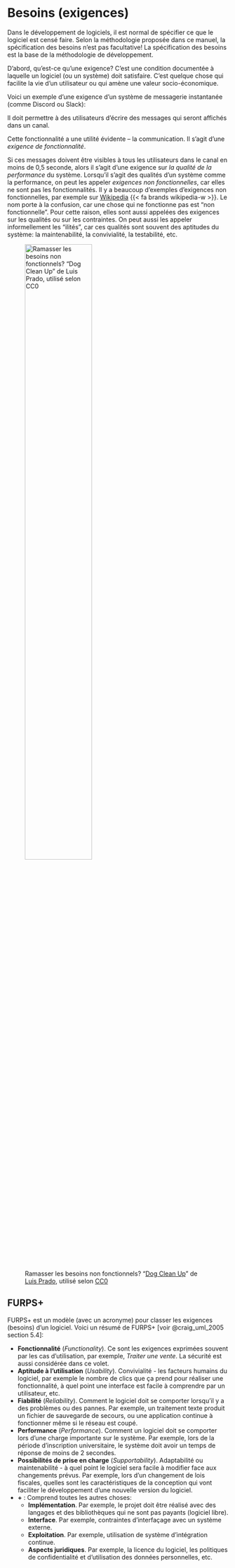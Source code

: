 # Besoins (exigences) {#sec-besoins}

Dans le développement de logiciels, il est normal de spécifier ce que le logiciel est censé faire.
Selon la méthodologie proposée dans ce manuel, la spécification des besoins n'est pas facultative!
La spécification des besoins est la base de la méthodologie de développement.

D'abord, qu'est-ce qu'une exigence?
C'est une condition documentée à laquelle un logiciel (ou un système) doit satisfaire.
C'est quelque chose qui facilite la vie d'un utilisateur ou qui amène une valeur socio-économique.

Voici un exemple d'une exigence d'un système de messagerie instantanée (comme Discord ou Slack): 

::: {.callout}
Il doit permettre à des utilisateurs d'écrire des messages qui seront affichés dans un canal. 
:::

Cette fonctionnalité a une utilité évidente -- la communication.
Il s'agit d'une *exigence de fonctionnalité*.

Si ces messages doivent être visibles à tous les utilisateurs dans le canal en moins de 0,5 seconde, alors il s'agit d'une exigence sur *la qualité de la performance* du système.
Lorsqu'il s'agit des qualités d'un système comme la performance, on peut les appeler *exigences non fonctionnelles*, car elles ne sont pas les fonctionnalités.
Il y a beaucoup d'exemples d'exigences non fonctionnelles, par exemple sur [Wikipedia](https://en.wikipedia.org/wiki/Non-functional_requirement#Examples)\ {{< fa brands wikipedia-w >}}.
Le nom porte à la confusion, car une chose qui ne fonctionne pas est "non fonctionnelle".
Pour cette raison, elles sont aussi appelées des exigences sur les qualités ou sur les contraintes.
On peut aussi les appeler informellement les "ilités", car ces qualités sont souvent des aptitudes du système: la maintenabilité, la convivialité, la testabilité, etc.

![Ramasser les besoins non fonctionnels? "[Dog Clean Up](https://thenounproject.com/icon/dog-clean-up-21489/)" de [Luis Prado](https://thenounproject.com/Luis), utilisé selon [CC0](https://creativecommons.org/publicdomain/zero/1.0/)](images/Pick-up-after-dog-1540480672.svg){#fig-besoins width="60%"}

## FURPS+

FURPS+ est un modèle (avec un acronyme) pour classer les exigences (besoins) d'un logiciel.
Voici un résumé de FURPS+ [voir @craig_uml_2005 section 5.4]:

- **Fonctionnalité** (*Functionality*). Ce sont les exigences exprimées souvent par les cas d'utilisation, par exemple, *Traiter une vente*. La sécurité est aussi considérée dans ce volet.
- **Aptitude à l'utilisation** (*Usability*). Convivialité - les facteurs humains du logiciel, par exemple le nombre de clics que ça prend pour réaliser une fonctionnalité, à quel point une interface est facile à comprendre par un utilisateur, etc.
- **Fiabilité** (*Reliability*). Comment le logiciel doit se comporter lorsqu'il y a des problèmes ou des pannes. 
Par exemple, un traitement texte produit un fichier de sauvegarde de secours, ou une application continue à fonctionner même si le réseau est coupé.
- **Performance** (*Performance*). Comment un logiciel doit se comporter lors d'une charge importante sur le système.
Par exemple, lors de la période d'inscription universitaire, le système doit avoir un temps de réponse de moins de 2 secondes.
- **Possibilités de prise en charge** (*Supportability*). Adaptabilité ou maintenabilité - à quel point le logiciel sera facile à modifier face aux changements prévus.
Par exemple, lors d'un changement de lois fiscales, quelles sont les caractéristiques de la conception qui vont faciliter le développement d'une nouvelle version du logiciel.
- **\+** : Comprend toutes les autres choses:
  - **Implémentation**. Par exemple, le projet doit être réalisé avec des langages et des bibliothèques qui ne sont pas payants (logiciel libre).
  - **Interface**. Par exemple, contraintes d'interfaçage avec un système externe.
  - **Exploitation**. Par exemple, utilisation de système d'intégration continue.
  - **Aspects juridiques**. Par exemple, la licence du logiciel, les politiques de confidentialité et d'utilisation des données personnelles, etc.
